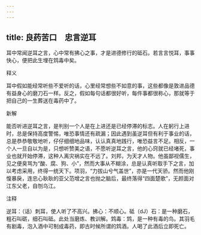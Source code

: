 ```yaml
---
---
---
```

title: 良药苦口　忠言逆耳
---



耳中常闻逆耳之言，心中常有拂心之事，才是进德修行的砥石。若言言悦耳，事事快心，便把此生埋在鸩毒中矣。

释义

耳中假如能经常听些不爱听的话，心里经常想些不如意的事，这些都像是敦进品德有益身心的磨刀石一样。反之，假如每句话都很好听，每件事都很称心，那就等于把自己的一生葬送在毒药中了。

新解

能否听进逆耳之言，是判别一个人是在上进还是已经停滞的标志。人在躬行上进时，总是保持高度警惕，唯恐事情还有疏漏；因此遇到虽逆耳但有利于事业的话，总是恭恭敬敬地听，仔仔细细地品味，认认真真地践行，唯恐益言不足。相反，一个人一旦自以为是，只想听赞美之语，不愿听逆耳之言，他的心窍就已经堵死，事业也就开始停滞，这种人离灾祸实在不远了。刘邦，为天才人物。他虽鄙视儒生，见之便臭骂为“酸、腐、狗、小”，然而大事从不糊涂，总是认真听取手下之言，加以考虑采用，终得一统天下。项羽，“力拔山兮气盖世”，亦是一代天骄。然而他刚愎暴戾，连忠心耿耿的亚父范增之言也抛之脑后，最终落得“四面楚歌”，无颜面对江东父老，自刎乌江。



注释

逆耳：（话）刺耳，使人听了不高兴。拂心：不顺心。砥（dJ）石：是一种磨石，粗石叫砺，细石叫砥。此处当磨炼、教训解。鸩毒：鸩，是一种有毒的鸟。其羽毛有剧毒，泡入酒中可制成毒药，即古时候所谓的鸩酒。人喝了此酒后立即死亡。